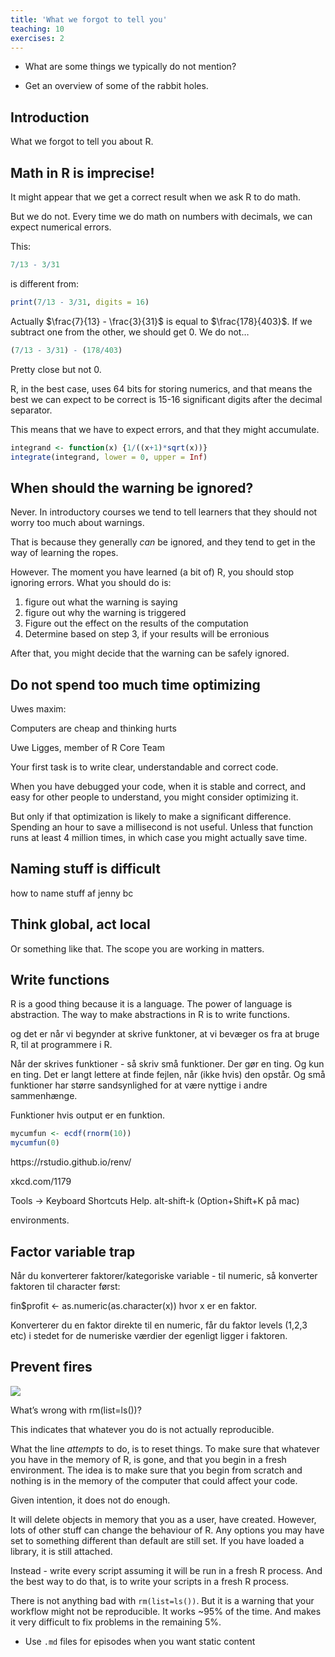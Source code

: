 ```yaml
---
title: 'What we forgot to tell you'
teaching: 10
exercises: 2
---
```


:::::::::::::::::::::::::::::::::::::: questions 

- What are some things we typically do not mention?

::::::::::::::::::::::::::::::::::::::::::::::::

::::::::::::::::::::::::::::::::::::: objectives

- Get an overview of some of the rabbit holes.


::::::::::::::::::::::::::::::::::::::::::::::::

## Introduction

What we forgot to tell you about R.

## Math in R is imprecise!

It might appear that we get a correct result when we ask R to do math.

But we do not. Every time we do math on numbers with decimals, we can expect 
numerical errors. 

This:

```r
7/13 - 3/31
```

is different from: 
```r
print(7/13 - 3/31, digits = 16)
```
Actually $\frac{7}{13} - \frac{3}{31}$ is equal to $\frac{178}{403}$. If we subtract
one from the other, we should get 0. We do not...

```r
(7/13 - 3/31) - (178/403) 
```

Pretty close but not 0.

R, in the best case, uses 64 bits for storing numerics, and that means the best
we can expect to be correct is 15-16 significant digits after the decimal separator.

This means that we have to expect errors, and that they might accumulate.


```r
integrand <- function(x) {1/((x+1)*sqrt(x))}
integrate(integrand, lower = 0, upper = Inf)

```


## When should the warning be ignored?

Never. In introductory courses we tend to tell learners that they should not
worry too much about warnings. 

That is because they generally _can_ be ignored, and they tend to get in the
way of learning the ropes.

However. The moment you have learned (a bit of) R, you should stop ignoring 
errors. What you should do is:

1. figure out what the warning is saying
2. figure out why the warning is triggered
3. Figure out the effect on the results of the computation
4. Determine based on step 3, if your results will be erronious

After that, you might decide that the warning can be safely ignored.



## Do not spend too much time optimizing

Uwes maxim:

Computers are cheap and thinking hurts

Uwe Ligges, member of R Core Team

Your first task is to write clear, understandable and correct code.

When you have debugged your code, when it is stable and correct, and easy for
other people to understand, you might consider optimizing it.

But only if that optimization is likely to make a significant difference. 
Spending an hour to save a millisecond is not useful. Unless that function runs
at least 4 million times, in which case you might actually save time.

## Naming stuff is difficult

how to name stuff af jenny bc

## Think global, act local

Or something like that. The scope you are working in matters.


## Write functions

R is a good thing because it is a language.
The power of language is abstraction.
The way to make abstractions in R is to write functions.

og det er når vi begynder at skrive funktoner, at vi bevæger os fra
at bruge R, til at programmere i R.

Når der skrives funktioner - så skriv små funktioner. Der gør en ting. Og kun
en ting. Det er langt lettere at finde fejlen, når (ikke hvis) den opstår.
Og små funktioner har større sandsynlighed for at være nyttige i andre 
sammenhænge.

Funktioner hvis output er en funktion.

```r
mycumfun <- ecdf(rnorm(10))
mycumfun(0)
```


https://rstudio.github.io/renv/

xkcd.com/1179



Tools → Keyboard Shortcuts Help. alt-shift-k (Option+Shift+K på mac)


 environments.

## Factor variable trap

Når du konverterer faktorer/kategoriske variable - til numeric, så konverter
faktoren til character først:

fin$profit <- as.numeric(as.character(x))
hvor x er en faktor.

Konverterer du en faktor direkte til en numeric, får du faktor levels (1,2,3 etc)
i stedet for de numeriske værdier der egenligt ligger i faktoren.

## Prevent fires

![](figs/jb_tweet.png)

What's wrong with rm(list=ls())?

This indicates that whatever you do is not actually reproducible.

What the line _attempts_ to do, is to reset things. To make sure that whatever you have
in the memory of R, is gone, and that you begin in a fresh environment. The idea is to
make sure that you begin from scratch and nothing is in the memory of the computer that could affect
your code.

Given intention, it does not do enough. 

It will delete objects in memory that you as a user, have created. However, lots of
other stuff can change the behaviour of R. Any options you may have set to something
different than default are still set. If you have loaded a library, it is still attached.

Instead - write every script assuming it will be run in a fresh R process. And the best way
to do that, is to write your scripts in a fresh R process. 

There is not anything bad with `rm(list=ls())`. But it is a warning that your workflow might
not be reproducible. It works ~95% of the time. And makes it very difficult to fix problems in
the remaining 5%.



::::::::::::::::::::::::::::::::::::: keypoints 

- Use `.md` files for episodes when you want static content


::::::::::::::::::::::::::::::::::::::::::::::::

